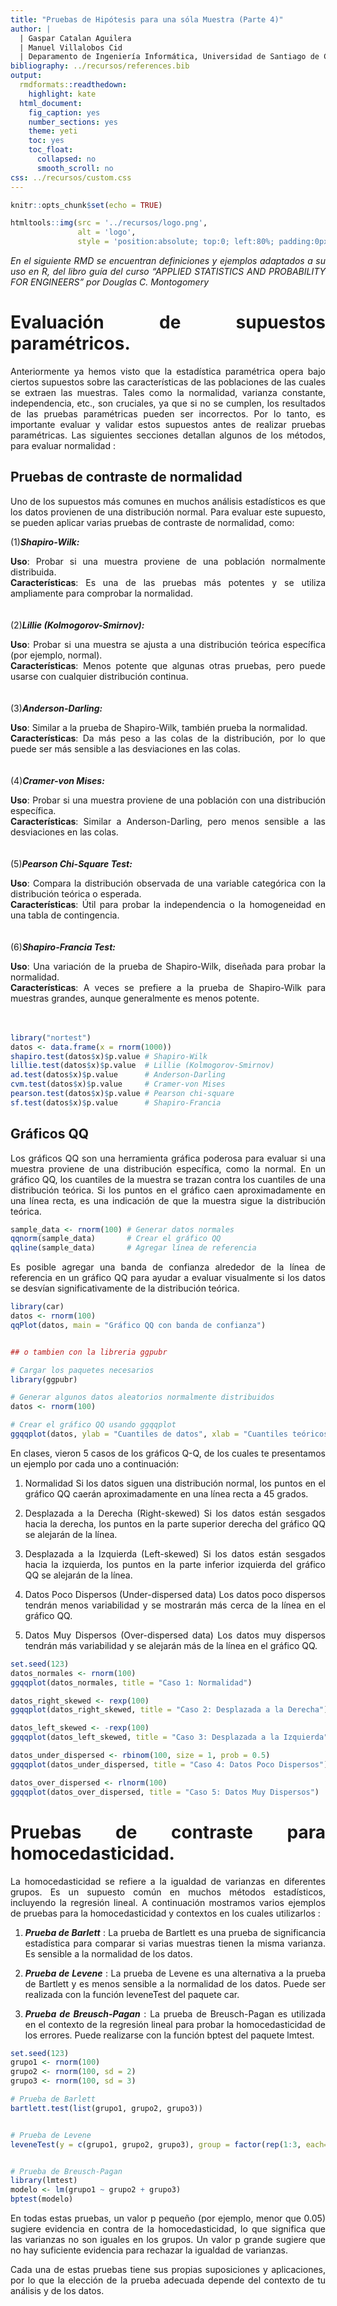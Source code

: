 ```yaml
---
title: "Pruebas de Hipótesis para una sóla Muestra (Parte 4)"
author: | 
  | Gaspar Catalan Aguilera
  | Manuel Villalobos Cid
  | Deparamento de Ingeniería Informática, Universidad de Santiago de Chile
bibliography: ../recursos/references.bib  
output:
  rmdformats::readthedown:
    highlight: kate
  html_document:
    fig_caption: yes
    number_sections: yes
    theme: yeti
    toc: yes
    toc_float:
      collapsed: no
      smooth_scroll: no
css: ../recursos/custom.css
---
```




```r
knitr::opts_chunk$set(echo = TRUE)
```

<style>
body {
text-align: justify;}


#content{
    max-width: 2000px;
    margin-left:300px !important;
}

#table-of-contents{
    width: 600px% !important;
}

</style>

```r
htmltools::img(src = '../recursos/logo.png', 
               alt = 'logo', 
               style = 'position:absolute; top:0; left:80%; padding:0px;height:155px;width:150px')
```

_*En el siguiente RMD se encuentran definiciones y ejemplos adaptados a su uso en R, del libro guía del curso "APPLIED STATISTICS AND PROBABILITY FOR ENGINEERS" por Douglas C. Montogomery*_


<!-- #=========================== -->
<!-- 1.Evaluación de supuestos paramétricos. -->
<!-- #=========================== -->

# Evaluación de supuestos paramétricos.


Anteriormente ya hemos visto que la estadística paramétrica opera bajo ciertos supuestos sobre las características de las poblaciones de las cuales se extraen las muestras. Tales como la normalidad, varianza constante, independencia, etc., son cruciales, ya que si no se cumplen, los resultados de las pruebas paramétricas pueden ser incorrectos. Por lo tanto, es importante evaluar y validar estos supuestos antes de realizar pruebas paramétricas. Las siguientes secciones detallan algunos de los métodos, para evaluar normalidad :

## Pruebas de contraste de normalidad
Uno de los supuestos más comunes en muchos análisis estadísticos es que los datos provienen de una distribución normal. Para evaluar este supuesto, se pueden aplicar varias pruebas de contraste de normalidad, como:

(1)***Shapiro-Wilk:***

**Uso**: Probar si una muestra proviene de una población normalmente distribuida.<br>
**Características**: Es una de las pruebas más potentes y se utiliza ampliamente para comprobar la normalidad.<br><br><br>
(2)***Lillie (Kolmogorov-Smirnov):***

**Uso**: Probar si una muestra se ajusta a una distribución teórica específica (por ejemplo, normal).<br>
**Características**: Menos potente que algunas otras pruebas, pero puede usarse con cualquier distribución continua.<br><br><br>
(3)***Anderson-Darling:***

**Uso**: Similar a la prueba de Shapiro-Wilk, también prueba la normalidad.<br>
**Características**: Da más peso a las colas de la distribución, por lo que puede ser más sensible a las desviaciones en las colas.<br><br><br>
(4)***Cramer-von Mises:***

**Uso**: Probar si una muestra proviene de una población con una distribución específica.<br>
**Características**: Similar a Anderson-Darling, pero menos sensible a las desviaciones en las colas.<br><br><br>
(5)***Pearson Chi-Square Test:***

**Uso**: Compara la distribución observada de una variable categórica con la distribución teórica o esperada.<br>
**Características**: Útil para probar la independencia o la homogeneidad en una tabla de contingencia.<br><br><br>
(6)***Shapiro-Francia Test:***

**Uso**: Una variación de la prueba de Shapiro-Wilk, diseñada para probar la normalidad.<br>
**Características**: A veces se prefiere a la prueba de Shapiro-Wilk para muestras grandes, aunque generalmente es menos potente.<br><br><br>


```r
library("nortest")
datos <- data.frame(x = rnorm(1000))
shapiro.test(datos$x)$p.value # Shapiro-Wilk
lillie.test(datos$x)$p.value  # Lillie (Kolmogorov-Smirnov)
ad.test(datos$x)$p.value      # Anderson-Darling
cvm.test(datos$x)$p.value     # Cramer-von Mises
pearson.test(datos$x)$p.value # Pearson chi-square
sf.test(datos$x)$p.value      # Shapiro-Francia


```

## Gráficos QQ

Los gráficos QQ son una herramienta gráfica poderosa para evaluar si una muestra proviene de una distribución específica, como la normal. En un gráfico QQ, los cuantiles de la muestra se trazan contra los cuantiles de una distribución teórica. Si los puntos en el gráfico caen aproximadamente en una línea recta, es una indicación de que la muestra sigue la distribución teórica.

```r
sample_data <- rnorm(100) # Generar datos normales
qqnorm(sample_data)       # Crear el gráfico QQ
qqline(sample_data)       # Agregar línea de referencia

```
Es posible agregar una banda de confianza alrededor de la línea de referencia en un gráfico QQ para ayudar a evaluar visualmente si los datos se desvían significativamente de la distribución teórica.

```r

library(car)
datos <- rnorm(100)
qqPlot(datos, main = "Gráfico QQ con banda de confianza")


## o tambien con la libreria ggpubr

# Cargar los paquetes necesarios
library(ggpubr)

# Generar algunos datos aleatorios normalmente distribuidos
datos <- rnorm(100)

# Crear el gráfico QQ usando ggqqplot
ggqqplot(datos, ylab = "Cuantiles de datos", xlab = "Cuantiles teóricos")


```

En clases, vieron 5 casos de los gráficos Q-Q, de los cuales te presentamos un ejemplo por cada uno a continuación:

1. Normalidad
Si los datos siguen una distribución normal, los puntos en el gráfico QQ caerán aproximadamente en una línea recta a 45 grados.<br>

2. Desplazada a la Derecha (Right-skewed)
Si los datos están sesgados hacia la derecha, los puntos en la parte superior derecha del gráfico QQ se alejarán de la línea.<br>

3. Desplazada a la Izquierda (Left-skewed)
Si los datos están sesgados hacia la izquierda, los puntos en la parte inferior izquierda del gráfico QQ se alejarán de la línea.<br>

4. Datos Poco Dispersos (Under-dispersed data)
Los datos poco dispersos tendrán menos variabilidad y se mostrarán más cerca de la línea en el gráfico QQ.<br>

5. Datos Muy Dispersos (Over-dispersed data)
Los datos muy dispersos tendrán más variabilidad y se alejarán más de la línea en el gráfico QQ.<br>

```r

set.seed(123)
datos_normales <- rnorm(100)
ggqqplot(datos_normales, title = "Caso 1: Normalidad")

datos_right_skewed <- rexp(100)
ggqqplot(datos_right_skewed, title = "Caso 2: Desplazada a la Derecha")

datos_left_skewed <- -rexp(100)
ggqqplot(datos_left_skewed, title = "Caso 3: Desplazada a la Izquierda")

datos_under_dispersed <- rbinom(100, size = 1, prob = 0.5)
ggqqplot(datos_under_dispersed, title = "Caso 4: Datos Poco Dispersos")

datos_over_dispersed <- rlnorm(100)
ggqqplot(datos_over_dispersed, title = "Caso 5: Datos Muy Dispersos")
```
<!-- #=========================== -->
<!-- 2.Pruebas de contraste para homocedasticidad. -->
<!-- #=========================== -->

# Pruebas de contraste para homocedasticidad.

La homocedasticidad se refiere a la igualdad de varianzas en diferentes grupos. Es un supuesto común en muchos métodos estadísticos, incluyendo la regresión lineal. A continuación mostramos varios ejemplos de pruebas para la homocedasticidad y contextos en los cuales utilizarlos :




1. ***Prueba de Barlett*** : La prueba de Bartlett es una prueba de significancia estadística para comparar si varias muestras tienen la misma varianza. Es sensible a la normalidad de los datos.


2. ***Prueba de Levene*** : La prueba de Levene es una alternativa a la prueba de Bartlett y es menos sensible a la normalidad de los datos. Puede ser realizada con la función leveneTest del paquete car.


3. ***Prueba de Breusch-Pagan*** : La prueba de Breusch-Pagan es utilizada en el contexto de la regresión lineal para probar la homocedasticidad de los errores. Puede realizarse con la función bptest del paquete lmtest.



```r
set.seed(123)
grupo1 <- rnorm(100)
grupo2 <- rnorm(100, sd = 2)
grupo3 <- rnorm(100, sd = 3)

# Prueba de Barlett
bartlett.test(list(grupo1, grupo2, grupo3))


# Prueba de Levene
leveneTest(y = c(grupo1, grupo2, grupo3), group = factor(rep(1:3, each=100)))


# Prueba de Breusch-Pagan
library(lmtest)
modelo <- lm(grupo1 ~ grupo2 + grupo3)
bptest(modelo)
```



En todas estas pruebas, un valor p pequeño (por ejemplo, menor que 0.05) sugiere evidencia en contra de la homocedasticidad, lo que significa que las varianzas no son iguales en los grupos. Un valor p grande sugiere que no hay suficiente evidencia para rechazar la igualdad de varianzas.

Cada una de estas pruebas tiene sus propias suposiciones y aplicaciones, por lo que la elección de la prueba adecuada depende del contexto de tu análisis y de los datos.